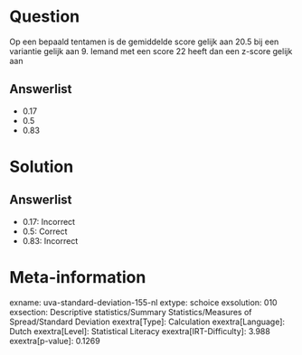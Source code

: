 Question
========

Op een bepaald tentamen is de gemiddelde score gelijk aan 20.5 bij een
variantie gelijk aan 9. Iemand met een score 22 heeft dan een z-score
gelijk aan

Answerlist
----------

* 0.17
* 0.5
* 0.83

Solution
========

Answerlist
----------

* 0.17: Incorrect
* 0.5: Correct
* 0.83: Incorrect

Meta-information
================
exname: uva-standard-deviation-155-nl
extype: schoice
exsolution: 010
exsection: Descriptive statistics/Summary Statistics/Measures of Spread/Standard Deviation
exextra[Type]: Calculation
exextra[Language]: Dutch
exextra[Level]: Statistical Literacy
exextra[IRT-Difficulty]: 3.988
exextra[p-value]: 0.1269
